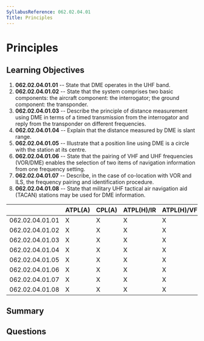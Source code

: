 ```yaml
---
SyllabusReference: 062.02.04.01
Title: Principles
---
```


# Principles

## Learning Objectives

1. **062.02.04.01.01** -- State that DME operates in the UHF band.
2. **062.02.04.01.02** -- State that the system comprises two basic components:
   the aircraft component: the interrogator; the ground component: the
   transponder.
3. **062.02.04.01.03** -- Describe the principle of distance measurement using
   DME in terms of a timed transmission from the interrogator and reply from the
   transponder on different frequencies.
4. **062.02.04.01.04** -- Explain that the distance measured by DME is slant
   range.
5. **062.02.04.01.05** -- Illustrate that a position line using DME is a circle
   with the station at its centre.
6. **062.02.04.01.06** -- State that the pairing of VHF and UHF frequencies
   (VOR/DME) enables the selection of two items of navigation information from
   one frequency setting.
7. **062.02.04.01.07** -- Describe, in the case of co-location with VOR and ILS,
   the frequency pairing and identification procedure.
8. **062.02.04.01.08** -- State that military UHF tactical air navigation aid
   (TACAN) stations may be used for DME information.

|                 | ATPL(A) | CPL(A) | ATPL(H)/IR | ATPL(H)/VFR | CPL(H) | IR  | CBIR(A) |
| --------------- | ------- | ------ | ---------- | ----------- | ------ | --- | ------- |
| 062.02.04.01.01 | X       | X      | X          | X           | X      | X   | X       |
| 062.02.04.01.02 | X       | X      | X          | X           | X      | X   | X       |
| 062.02.04.01.03 | X       | X      | X          | X           | X      | X   |         |
| 062.02.04.01.04 | X       | X      | X          | X           | X      | X   | X       |
| 062.02.04.01.05 | X       | X      | X          | X           | X      | X   | X       |
| 062.02.04.01.06 | X       | X      | X          | X           | X      | X   | X       |
| 062.02.04.01.07 | X       | X      | X          | X           | X      | X   | X       |
| 062.02.04.01.08 | X       | X      | X          | X           | X      | X   | X       |

## Summary

## Questions

